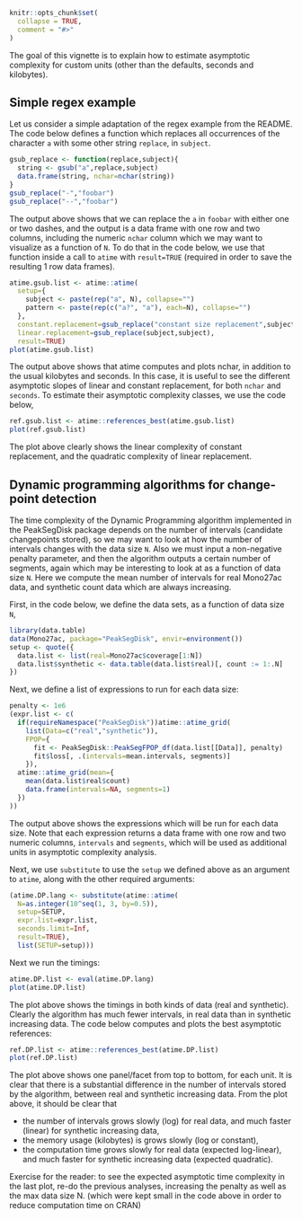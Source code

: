 <!--
%\VignetteEngine{knitr::knitr}
%\VignetteIndexEntry{Custom Units}
-->

```r
knitr::opts_chunk$set(
  collapse = TRUE,
  comment = "#>"
)
```

The goal of this vignette is to explain how to estimate asymptotic
complexity for custom units (other than the defaults, seconds and
kilobytes).

## Simple regex example

Let us consider a simple adaptation of the regex example from the
README.  The code below defines a function which replaces all
occurrences of the character `a` with some other string `replace`, in
`subject`.

```r
gsub_replace <- function(replace,subject){
  string <- gsub("a",replace,subject)
  data.frame(string, nchar=nchar(string))
}
gsub_replace("-","foobar")
gsub_replace("--","foobar")
```

The output above shows that we can replace the `a` in `foobar` with
either one or two dashes, and the output is a data frame with one row
and two columns, including the numeric `nchar` column which we may
want to visualize as a function of `N`. To do that in the code below,
we use that function inside a call to `atime` with `result=TRUE`
(required in order to save the resulting 1 row data frames).

```r
atime.gsub.list <- atime::atime(
  setup={
    subject <- paste(rep("a", N), collapse="")
    pattern <- paste(rep(c("a?", "a"), each=N), collapse="")
  },
  constant.replacement=gsub_replace("constant size replacement",subject),
  linear.replacement=gsub_replace(subject,subject),
  result=TRUE)
plot(atime.gsub.list)
```

The output above shows that atime computes and plots nchar, in
addition to the usual kilobytes and seconds. In this case, it is
useful to see the different asymptotic slopes of linear and constant
replacement, for both `nchar` and `seconds`. To estimate their
asymptotic complexity classes, we use the code below,

```r
ref.gsub.list <- atime::references_best(atime.gsub.list)
plot(ref.gsub.list)
```

The plot above clearly shows the linear complexity of constant
replacement, and the quadratic complexity of linear replacement.

## Dynamic programming algorithms for change-point detection

The time complexity of the Dynamic Programming algorithm implemented
in the PeakSegDisk package depends on the number of intervals
(candidate changepoints stored), so we may want to look at how the
number of intervals changes with the data size `N`. Also we must input a
non-negative penalty parameter, and then the algorithm outputs a
certain number of segments, again which may be interesting to look at
as a function of data size `N`. Here we compute the mean number of
intervals for real Mono27ac data, and synthetic count data which are
always increasing.

First, in the code below, we define the data sets, as a function of
data size `N`,

```r
library(data.table)
data(Mono27ac, package="PeakSegDisk", envir=environment())
setup <- quote({
  data.list <- list(real=Mono27ac$coverage[1:N])
  data.list$synthetic <- data.table(data.list$real)[, count := 1:.N]
})
```

Next, we define a list of expressions to run for each data size:

```r
penalty <- 1e6
(expr.list <- c(
  if(requireNamespace("PeakSegDisk"))atime::atime_grid(
    list(Data=c("real","synthetic")),
    FPOP={
      fit <- PeakSegDisk::PeakSegFPOP_df(data.list[[Data]], penalty)
      fit$loss[, .(intervals=mean.intervals, segments)]
    }),
  atime::atime_grid(mean={
    mean(data.list$real$count)
    data.frame(intervals=NA, segments=1)
  })
))
```

The output above shows the expressions which will be run for each data
size. Note that each expression returns a data frame with one row and
two numeric columns, `intervals` and `segments`, which will be
used as additional units in asymptotic complexity analysis.

Next, we use `substitute` to use the `setup` we defined above as
an argument to `atime`, along with the other required arguments:

```r
(atime.DP.lang <- substitute(atime::atime(
  N=as.integer(10^seq(1, 3, by=0.5)),
  setup=SETUP,
  expr.list=expr.list,
  seconds.limit=Inf,
  result=TRUE),
  list(SETUP=setup)))
```

Next we run the timings:

```r
atime.DP.list <- eval(atime.DP.lang)
plot(atime.DP.list)
```

The plot above shows the timings in both kinds of data (real and
synthetic). Clearly the algorithm has much fewer intervals, in real
data than in synthetic increasing data. The code below computes and
plots the best asymptotic references:

```r
ref.DP.list <- atime::references_best(atime.DP.list)
plot(ref.DP.list)
```

The plot above
shows one panel/facet from top to bottom, for each unit. It is clear
that there is a substantial difference in the number of intervals
stored by the algorithm, between real and synthetic increasing
data. From the plot above, it should be clear that 

* the number of intervals grows slowly (log) for real data, and much
  faster (linear) for synthetic increasing data,
* the memory usage (kilobytes) is grows slowly (log or constant), 
* the computation time grows slowly for real data (expected
  log-linear), and much faster for synthetic increasing data (expected quadratic).

Exercise for the reader: to see the expected asymptotic time
complexity in the last plot, re-do the previous analyses, increasing
the penalty as well as the max data size N. (which were kept small in
the code above in order to reduce computation time on CRAN)


